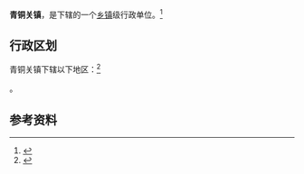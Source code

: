 {{中国乡级行政区|61/10/25/108/000}}

'''青铜关镇'''，是{{PRC admin/fullname|61/10/25/108/000|3}}下辖的一个[[乡镇|乡镇]]级行政单位。<ref>{{PRC admin/ref sgc|{{PRC admin/parent|61/10/25/108/000}}}}</ref>

== 行政区划 ==

青铜关镇下辖以下地区：<ref>{{PRC admin/ref sgc|61/10/25/108/000}}</ref>

{{PRC admin/children|61/10/25/108/000}}。

== 参考资料 ==

{{reflist}}

{{行政区划小作品}}
{{PRC admin/navcat|61/10/25/108/000}}